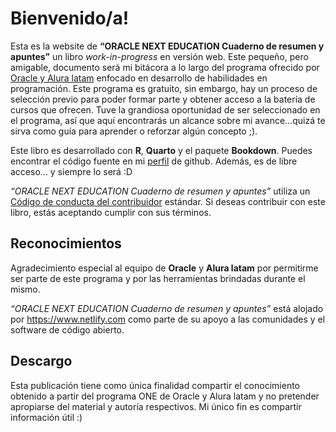 # Bienvenido/a! {.unnumbered}


Esta es la website de **"ORACLE NEXT EDUCATION Cuaderno de resumen y apuntes"** un libro *work-in-progress* en versión web. Este pequeño, pero amigable, documento será mi bitácora a lo largo del programa ofrecido por [Oracle y Alura latam](https://www.oracle.com/pe/education/oracle-next-education/) enfocado en desarrollo de habilidades en programación. Este programa es gratuito, sin embargo, hay un proceso de selección previo para poder formar parte y obtener acceso a la batería de cursos que ofrecen. Tuve la grandiosa oportunidad de ser seleccionado en el programa, así que aquí encontrarás un alcance sobre mi avance...quizá te sirva como guía para aprender o reforzar algún concepto ;).

Este libro es desarrollado con **R**, **Quarto** y el paquete **Bookdown**. Puedes encontrar el código fuente en mi [perfil](https://github.com/ganthonyr/onebook) de github. Además, es de libre acceso... y siempre lo será :D 

*"ORACLE NEXT EDUCATION Cuaderno de resumen y apuntes"* utiliza un [Código de conducta del contribuidor](https://contributor-covenant.org/version/2/0/CODE_OF_CONDUCT.html) estándar.
Si deseas contribuir con este libro, estás aceptando cumplir con sus términos.

## Reconocimientos {.unnumbered}

Agradecimiento especial al equipo de **Oracle** y **Alura latam** por permitirme ser parte de este programa y por las herramientas brindadas durante el mismo.

*"ORACLE NEXT EDUCATION Cuaderno de resumen y apuntes"* está alojado por <https://www.netlify.com> como parte de su apoyo a las comunidades y el software de código abierto.


## Descargo {.unnumbered}

Esta publicación tiene como única finalidad compartir el conocimiento obtenido a partir del programa ONE de Oracle y Alura latam y no pretender apropiarse del material y autoría respectivos. Mi único fin es compartir información útil :)

